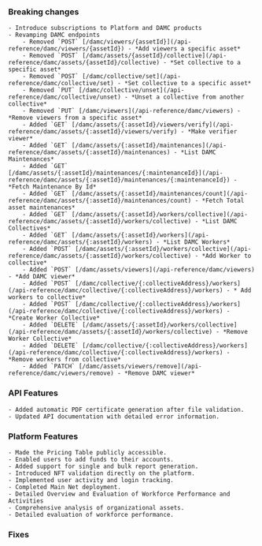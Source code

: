 <Accordion title="August 2024" defaultOpen>

  ### Breaking changes
    - Introduce subscriptions to Platform and DAMC products
    - Revamping DAMC endpoints
        - Removed `POST` [/damc/viewers/{assetId}](/api-reference/damc/viewers/{assetId}) - *Add viewers a specific asset*
        - Removed `POST` [/damc/assets/{assetId}/collective](/api-reference/damc/assets/{assetId}/collective) - *Set collective to a specific asset*
        - Removed `POST` [/damc/collective/set](/api-reference/damc/collective/set) - *Set collective to a specific asset*
        - Removed `PUT` [/damc/collective/unset](/api-reference/damc/collective/unset) - *Unset a collective from another collective*
        - Removed `PUT` [/damc/viewers](/api-reference/damc/viewers) - *Remove viewers from a specific asset*
        - Added `GET` [/damc/assets/{:assetId}/viewers/verify](/api-reference/damc/assets/{:assetId}/viewers/verify) - *Make verifier viewer*
        - Added `GET` [/damc/assets/{:assetId}/maintenances](/api-reference/damc/assets/{:assetId}/maintenances) - *List DAMC Maintenances*
        - Added `GET` [/damc/assets/{:assetId}/maintenances/{:maintenanceId}](/api-reference/damc/assets/{:assetId}/maintenances/{:maintenanceId}) - *Fetch Maintenance By Id*
        - Added `GET` [/damc/assets/{:assetId}/maintenances/count](/api-reference/damc/assets/{:assetId}/maintenances/count) - *Fetch Total asset maintenances*
        - Added `GET` [/damc/assets/{:assetId}/workers/collective](/api-reference/damc/assets/{:assetId}/workers/collective) - *List DAMC Collectives*
        - Added `GET` [/damc/assets/{:assetId}/workers](/api-reference/damc/assets/{:assetId}/workers) - *List DAMC Workers*
        - Added `POST` [/damc/assets/{:assetId}/workers/collective](/api-reference/damc/assets/{:assetId}/workers/collective) - *Add Worker to collective*
        - Added `POST` [/damc/assets/viewers](/api-reference/damc/viewers) - *Add DAMC viewer*
        - Added `POST` [/damc/collective/{:collectiveAddress}/workers](/api-reference/damc/collective/{:collectiveAddress}/workers) - * Add workers to collective*
        - Added `POST` [/damc/collective/{:collectiveAddress}/workers](/api-reference/damc/collective/{:collectiveAddress}/workers) - *Create Worker Collective*
        - Added `DELETE` [/damc/assets/{:assetId}/workers/collective](/api-reference/damc/assets/{:assetId}/workers/collective) - *Remove Worker Collective*
        - Added `DELETE` [/damc/collective/{:collectiveAddress}/workers](/api-reference/damc/collective/{:collectiveAddress}/workers) - *Remove workers from collective*
        - Added `PATCH` [/damc/assets/viewers/remove](/api-reference/damc/viewers/remove) - *Remove DAMC viewer*
  ### API Features
    - Added automatic PDF certificate generation after file validation.
    - Updated API documentation with detailed error information.
  ### Platform Features
    - Made the Pricing Table publicly accessible.
    - Enabled users to add funds to their accounts.
    - Added support for single and bulk report generation.
    - Introduced NFT validation directly on the platform.
    - Implemented user activity and login tracking.
    - Completed Main Net deployment.
    - Detailed Overview and Evaluation of Workforce Performance and Activities
    - Comprehensive analysis of organizational assets.
    - Detailed evaluation of workforce performance.

  ### Fixes
    
</Accordion>
